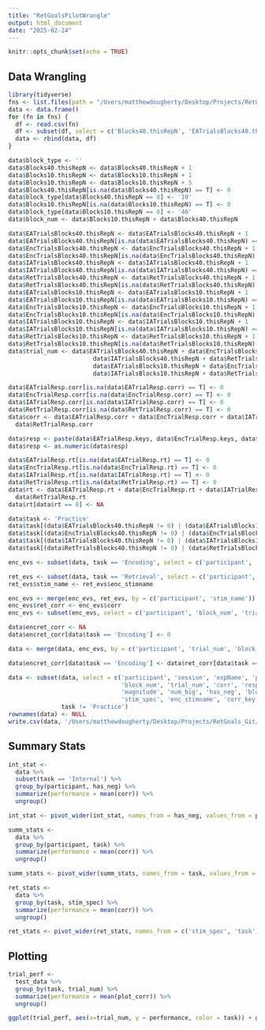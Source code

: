 ```yaml
---
title: "RetGoalsPilotWrangle"
output: html_document
date: "2025-02-24"
---
```


```r
knitr::opts_chunk$set(echo = TRUE)
```

## Data Wrangling

```r
library(tidyverse)
fns <- list.files(path = "/Users/matthewdougherty/Desktop/Projects/RetGoals_Git/Piloting/data", pattern = "\\_001.csv$", full.names = TRUE)
data <- data.frame()
for (fn in fns) {
  df <- read.csv(fn)
  df <- subset(df, select = c('Blocks40.thisRepN', 'EATrialsBlocks40.thisRepN', 'EncTrialsBlocks40.thisRepN', 'IATrialsBlocks40.thisRepN', 'RetTrialsBlocks40.thisRepN', 'Blocks10.thisRepN', 'EATrialsBlocks10.thisRepN', 'EncTrialsBlocks10.thisRepN', 'IATrialsBlocks10.thisRepN', 'RetTrialsBlocks10.thisRepN', 'corr_key', 'stim_name', 'magnitude', 'stim_spec', 'num_big', 'has_neg', 'EATrialResp.keys', 'EATrialResp.corr', 'EATrialResp.rt', 'has_neg', 'IATrialResp.keys', 'IATrialResp.corr', 'IATrialResp.rt', 'EncTrialResp.keys', 'EncTrialResp.corr', 'EncTrialResp.rt', 'enc_stimname', 'RetTrialResp.keys', 'RetTrialResp.corr', 'RetTrialResp.rt', 'participant', 'session', 'expName', 'psychopyVersion'))
  data <- rbind(data, df)
}
```

```r
data$block_type <- ''
data$Blocks40.thisRepN <- data$Blocks40.thisRepN + 1
data$Blocks10.thisRepN <- data$Blocks10.thisRepN + 1
data$Blocks10.thisRepN <- data$Blocks10.thisRepN + 5
data$Blocks40.thisRepN[is.na(data$Blocks40.thisRepN) == T] <- 0
data$block_type[data$Blocks40.thisRepN == 0] <- '10'
data$Blocks10.thisRepN[is.na(data$Blocks10.thisRepN) == T] <- 0
data$block_type[data$Blocks10.thisRepN == 0] <- '40'
data$block_num <- data$Blocks10.thisRepN + data$Blocks40.thisRepN

data$EATrialsBlocks40.thisRepN <- data$EATrialsBlocks40.thisRepN + 1
data$EATrialsBlocks40.thisRepN[is.na(data$EATrialsBlocks40.thisRepN) == T] <- 0
data$EncTrialsBlocks40.thisRepN <- data$EncTrialsBlocks40.thisRepN + 1
data$EncTrialsBlocks40.thisRepN[is.na(data$EncTrialsBlocks40.thisRepN) == T] <- 0
data$IATrialsBlocks40.thisRepN <- data$IATrialsBlocks40.thisRepN + 1
data$IATrialsBlocks40.thisRepN[is.na(data$IATrialsBlocks40.thisRepN) == T] <- 0
data$RetTrialsBlocks40.thisRepN <- data$RetTrialsBlocks40.thisRepN + 1
data$RetTrialsBlocks40.thisRepN[is.na(data$RetTrialsBlocks40.thisRepN) == T] <- 0
data$EATrialsBlocks10.thisRepN <- data$EATrialsBlocks10.thisRepN + 1
data$EATrialsBlocks10.thisRepN[is.na(data$EATrialsBlocks10.thisRepN) == T] <- 0
data$EncTrialsBlocks10.thisRepN <- data$EncTrialsBlocks10.thisRepN + 1
data$EncTrialsBlocks10.thisRepN[is.na(data$EncTrialsBlocks10.thisRepN) == T] <- 0
data$IATrialsBlocks10.thisRepN <- data$IATrialsBlocks10.thisRepN + 1
data$IATrialsBlocks10.thisRepN[is.na(data$IATrialsBlocks10.thisRepN) == T] <- 0
data$RetTrialsBlocks10.thisRepN <- data$RetTrialsBlocks10.thisRepN + 1
data$RetTrialsBlocks10.thisRepN[is.na(data$RetTrialsBlocks10.thisRepN) == T] <- 0
data$trial_num <- data$EATrialsBlocks40.thisRepN + data$EncTrialsBlocks40.thisRepN + 
                        data$IATrialsBlocks40.thisRepN + data$RetTrialsBlocks40.thisRepN + 
                        data$EATrialsBlocks10.thisRepN + data$EncTrialsBlocks10.thisRepN + 
                        data$IATrialsBlocks10.thisRepN + data$RetTrialsBlocks10.thisRepN

data$EATrialResp.corr[is.na(data$EATrialResp.corr) == T] <- 0
data$EncTrialResp.corr[is.na(data$EncTrialResp.corr) == T] <- 0
data$IATrialResp.corr[is.na(data$IATrialResp.corr) == T] <- 0
data$RetTrialResp.corr[is.na(data$RetTrialResp.corr) == T] <- 0
data$corr <- data$EATrialResp.corr + data$EncTrialResp.corr + data$IATrialResp.corr +
  data$RetTrialResp.corr

data$resp <- paste(data$EATrialResp.keys, data$EncTrialResp.keys, data$IATrialResp.keys, data$RetTrialResp.keys)
data$resp <- as.numeric(data$resp)

data$EATrialResp.rt[is.na(data$EATrialResp.rt) == T] <- 0
data$EncTrialResp.rt[is.na(data$EncTrialResp.rt) == T] <- 0
data$IATrialResp.rt[is.na(data$IATrialResp.rt) == T] <- 0
data$RetTrialResp.rt[is.na(data$RetTrialResp.rt) == T] <- 0
data$rt <- data$EATrialResp.rt + data$EncTrialResp.rt + data$IATrialResp.rt +
  data$RetTrialResp.rt
data$rt[data$rt == 0] <- NA

data$task <- 'Practice'
data$task[(data$EATrialsBlocks40.thisRepN != 0) | (data$EATrialsBlocks10.thisRepN != 0)] <- 'External'
data$task[(data$EncTrialsBlocks40.thisRepN != 0) | (data$EncTrialsBlocks10.thisRepN != 0)] <- 'Encoding'
data$task[(data$IATrialsBlocks40.thisRepN != 0) | (data$IATrialsBlocks10.thisRepN != 0)] <- 'Internal'
data$task[(data$RetTrialsBlocks40.thisRepN != 0) | (data$RetTrialsBlocks10.thisRepN != 0)] <- 'Retrieval'
```

```r
enc_evs <- subset(data, task == 'Encoding', select = c('participant', 'block_num', 'trial_num', 'stim_name', 'task'))
```

```r
ret_evs <- subset(data, task == 'Retrieval', select = c('participant', 'enc_stimname', 'corr'))
ret_evs$stim_name <- ret_evs$enc_stimname
```

```r
enc_evs <- merge(enc_evs, ret_evs, by = c('participant', 'stim_name'))
enc_evs$ret_corr <- enc_evs$corr
enc_evs <- subset(enc_evs, select = c('participant', 'block_num', 'trial_num', 'stim_name', 'task', 'ret_corr'))
```

```r
data$encret_corr <- NA
data$encret_corr[data$task == 'Encoding'] <- 0
```

```r
data <- merge(data, enc_evs, by = c('participant', 'trial_num', 'block_num', 'stim_name', 'task'), all = T)
```

```r
data$encret_corr[data$task == 'Encoding'] <- data$ret_corr[data$task == 'Encoding']
```

```r
data <- subset(data, select = c('participant', 'session', 'expName', 'psychopyVersion',
                                'block_num', 'trial_num', 'corr', 'resp', 'rt', 'task',
                                'magnitude', 'num_big', 'has_neg', 'block_type', 'stim_name',
                                'stim_spec', 'enc_stimname', 'corr_key', 'encret_corr'),
               task != 'Practice')
rownames(data) <- NULL
write.csv(data, '/Users/matthewdougherty/Desktop/Projects/RetGoals_Git/Piloting/RetGoals_PilotData.csv')
```

## Summary Stats

```r
int_stat <-
  data %>% 
  subset(task == 'Internal') %>% 
  group_by(participant, has_neg) %>% 
  summarize(performance = mean(corr)) %>% 
  ungroup()

int_stat <- pivot_wider(int_stat, names_from = has_neg, values_from = performance)
```

```r
summ_stats <- 
  data %>% 
  group_by(participant, task) %>% 
  summarize(performance = mean(corr)) %>% 
  ungroup()

summ_stats <- pivot_wider(summ_stats, names_from = task, values_from = performance)
```

```r
ret_stats <-
  data %>%
  group_by(task, stim_spec) %>% 
  summarize(performance = mean(corr)) %>% 
  ungroup()

ret_stats <- pivot_wider(ret_stats, names_from = c('stim_spec', 'task'), values_from = performance)
```

## Plotting

```r
trial_perf <-
  test_data %>% 
  group_by(task, trial_num) %>% 
  summarize(performance = mean(plot_corr)) %>% 
  ungroup()
```

```r
ggplot(trial_perf, aes(x=trial_num, y = performance, color = task)) + geom_line()
```
